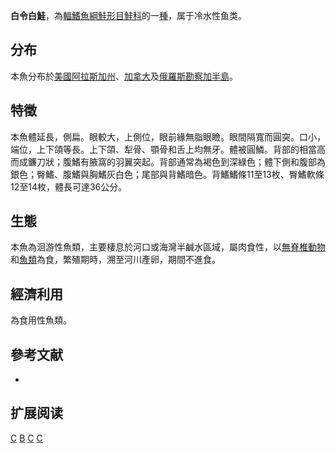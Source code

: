 {{Speciesbox 
| taxon = Coregonus laurettae
| image = Lauretta whitefish.jpg
| status = NE
| authority = [[Bean|Bean]], 1881
| synonyms = *''Argyrosomus alascanus''<br /><small>Scofield, 1898</small>
*''Argyrosomus laurettae''<br /><small>Bean, 1881</small>
*''Coregonus autumnalis laurettae''<br /><small>Bean, 1881</small>
}}

'''白令白鮭'''，為[[輻鰭魚綱|輻鰭魚綱]][[鮭形目|鮭形目]][[鮭科|鮭科]]的一[[種|種]]，属于冷水性鱼类。

==分布==
本魚分布於[[美國|美國]][[阿拉斯加州|阿拉斯加州]]、[[加拿大|加拿大]]及[[俄羅斯|俄羅斯]][[勘察加半島|勘察加半島]]。

==特徵==
本魚體延長，側扁。眼較大，上側位，眼前緣無脂眼瞼。眼間隔寬而圓突。口小，端位，上下頜等長。上下頜、犁骨、顎骨和舌上均無牙。體被圓鱗。背部的相當高而成鐮刀狀；腹鰭有腋窩的羽翼突起。背部通常為褐色到深綠色；體下側和腹部為銀色；臀鰭、腹鰭與胸鰭灰白色；尾部與背鰭暗色。背鰭鰭條11至13枚、臀鰭軟條12至14枚，體長可達36公分。

==生態==
本魚為洄游性魚類，主要棲息於河口或海灣半鹹水區域，屬肉食性，以[[無脊椎動物|無脊椎動物]]和[[魚類|魚類]]為食，繁殖期時，溯至河川產卵，期間不進食。

==經濟利用==
為食用性魚類。

==參考文献==
*{{FishBase_species|genus=Coregonus|species=laurettae|year=2011|month=12}}

== 扩展阅读 ==
{{refbegin}}
{{wikispecies-inline|Coregonus laurettae|白令白鮭}}
{{refend}}
{{Taxonbar|from=Q3232002}}

[[Category:食用鱼|C]]
[[Category:白鮭屬|B]]
[[Category:北極淡水魚|C]]
[[Category:1881年描述的鱼类|C]]
